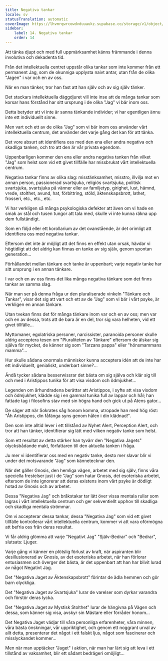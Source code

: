 ```yaml
---
title: Negativa tankar
locale: sv
statusTranslation: automatic
coverImage: https://lhvmrqwrcowdvduuaukz.supabase.co/storage/v1/object/public/strapi-uploads/small_cover-tratado-de-psicologia-revolucionaria.webp-5e15e1cec4e0ebebcde5d7fc7565d8fd.webp
sidebar:
    label: 14. Negativa tankar
    order: 14
---
```

Att tänka djupt och med full uppmärksamhet känns främmande i denna involutiva och dekadenta tid.

Från det intellektuella centret uppstår olika tankar som inte kommer från ett permanent Jag, som de okunniga upplysta naivt antar, utan från de olika "Jagen" i var och en av oss.

När en man tänker, tror han fast att han själv och av sig själv tänker.

Det stackars intellektuella däggdjuret vill inte inse att de många tankar som korsar hans förstånd har sitt ursprung i de olika "Jag" vi bär inom oss.

Detta betyder att vi inte är sanna tänkande individer; vi har egentligen ännu inte ett individuellt sinne.

Men vart och ett av de olika "Jag" som vi bär inom oss använder vårt intellektuella centrum, det använder det varje gång det kan för att tänka.

Det vore absurt att identifiera oss med den ena eller andra negativa och skadliga tanken, och tro att den är vår privata egendom.

Uppenbarligen kommer den ena eller andra negativa tanken från vilket "Jag" som helst som vid ett givet tillfälle har missbrukat vårt intellektuella centrum.

Negativa tankar finns av olika slag: misstänksamhet, misstro, illvilja mot en annan person, passionerad svartsjuka, religiös svartsjuka, politisk svartsjuka, svartsjuka på vänner eller av familjetyp, girighet, lust, hämnd, vrede, stolthet, avund, hat, förbittring, stöld, äktenskapsbrott, lathet, frosseri, etc., etc., etc.

Vi har verkligen så många psykologiska defekter att även om vi hade en smak av stål och tusen tungor att tala med, skulle vi inte kunna räkna upp dem fullständigt.

Som en följd eller ett korollarium av det ovanstående, är det orimligt att identifiera oss med negativa tankar.

Eftersom det inte är möjligt att det finns en effekt utan orsak, hävdar vi högtidligt att det aldrig kan finnas en tanke av sig själv, genom spontan generation...

Förhållandet mellan tänkare och tanke är uppenbart; varje negativ tanke har sitt ursprung i en annan tänkare.

I var och en av oss finns det lika många negativa tänkare som det finns tankar av samma slag.

När man ser på denna fråga ur den pluraliserade vinkeln "Tänkare och Tankar", visar det sig att vart och ett av de "Jag" som vi bär i vårt psyke, är verkligen en annan tänkare.

Utan tvekan finns det för många tänkare inom var och en av oss; men var och en av dessa, trots att de bara är en del, tror sig vara helheten, vid ett givet tillfälle...

Myttomaner, egolatriska personer, narcissister, paranoida personer skulle aldrig acceptera tesen om "Pluraliteten av Tänkare" eftersom de älskar sig själva för mycket, de känner sig som "Tarzans pappa" eller "hönsmammans mamma"...

Hur skulle sådana onormala människor kunna acceptera idén att de inte har ett individuellt, genialiskt, underbart sinne?...

Ändå tycker sådana besserwissrar det bästa om sig själva och klär sig till och med i Aristippos tunika för att visa visdom och ödmjukhet...

Legenden om århundradena berättar att Aristippos, i syfte att visa visdom och ödmjukhet, klädde sig i en gammal tunika full av lappar och hål; han fattade tag i filosofins stav med sin högra hand och gick ut på Atens gator...

De säger att när Sokrates såg honom komma, utropade han med hög röst: "Åh Aristippos, din fåfänga syns genom hålen i din klädnad!".

Den som inte alltid lever i ett tillstånd av Nyhet Alert, Perception Alert, och tror att han tänker, identifierar sig lätt med vilken negativ tanke som helst.

Som ett resultat av detta stärker han tyvärr den "Negativa Jagets" olycksbådande makt, författaren till den aktuella tanken i fråga.

Ju mer vi identifierar oss med en negativ tanke, desto mer slavar blir vi under det motsvarande "Jag" som kännetecknar den.

När det gäller Gnosis, den hemliga vägen, arbetet med sig själv, finns våra speciella frestelser just i de "Jag" som hatar Gnosis, det esoteriska arbetet, eftersom de inte ignorerar att deras existens inom vårt psyke är dödligt hotad av Gnosis och av arbetet.

Dessa "Negativa Jag" och bråkstakar tar lätt över vissa mentala rullar som lagras i vårt intellektuella centrum och ger sekventiellt upphov till skadliga och skadliga mentala strömmar.

Om vi accepterar dessa tankar, dessa "Negativa Jag" som vid ett givet tillfälle kontrollerar vårt intellektuella centrum, kommer vi att vara oförmögna att befria oss från deras resultat.

Vi får aldrig glömma att varje "Negativt Jag" "Själv-Bedrar" och "Bedrar", slutsats: Ljuger.

Varje gång vi känner en plötslig förlust av kraft, när aspiranten blir desillusionerad av Gnosis, av det esoteriska arbetet, när han förlorar entusiasmen och överger det bästa, är det uppenbart att han har blivit lurad av något Negativt Jag.

Det "Negativa Jaget av Äktenskapsbrott" förintar de ädla hemmen och gör barn olyckliga.

Det "Negativa Jaget av Svartsjuka" lurar de varelser som dyrkar varandra och förstör deras lycka.

Det "Negativa Jaget av Mystisk Stolthet" lurar de hängivna på Vägen och dessa, som känner sig visa, avskyr sin Mästare eller förråder honom...

Det Negativa Jaget vädjar till våra personliga erfarenheter, våra minnen, våra bästa önskningar, vår uppriktighet, och genom ett noggrant urval av allt detta, presenterar det något i ett falskt ljus, något som fascinerar och misslyckandet kommer...

Men när man upptäcker "Jaget" i aktion, när man har lärt sig att leva i ett tillstånd av vaksamhet, blir ett sådant bedrägeri omöjligt...

